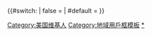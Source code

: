 {{#switch:{{{1}}}
| false     =
| #default  ={{topicon|image = P United States.svg|size = 30px|alt = 这位用户是美国维基人。|link = 美国}}
}}
 <includeonly>[[Category:美国维基人]]</includeonly><noinclude>
[[Category:地域用戶框模板]]
[[Category:美国维基人|*]]
</noinclude>